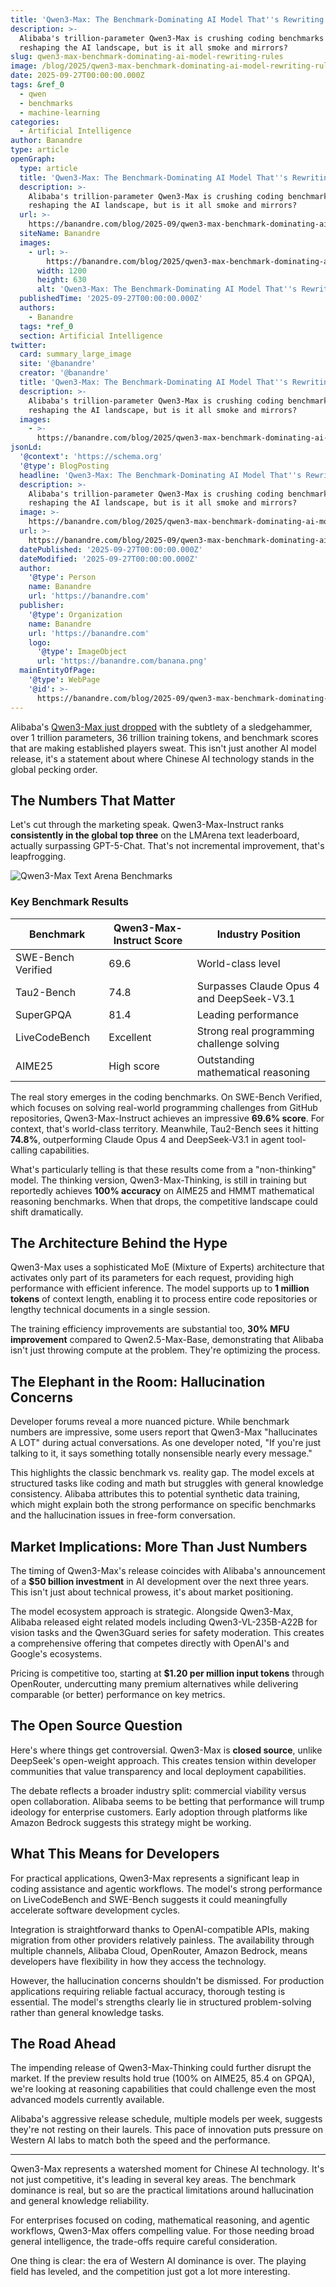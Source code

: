 ```yaml
---
title: 'Qwen3-Max: The Benchmark-Dominating AI Model That''s Rewriting the Rules'
description: >-
  Alibaba's trillion-parameter Qwen3-Max is crushing coding benchmarks and
  reshaping the AI landscape, but is it all smoke and mirrors?
slug: qwen3-max-benchmark-dominating-ai-model-rewriting-rules
image: /blog/2025/qwen3-max-benchmark-dominating-ai-model-rewriting-rules.webp
date: 2025-09-27T00:00:00.000Z
tags: &ref_0
  - qwen
  - benchmarks
  - machine-learning
categories:
  - Artificial Intelligence
author: Banandre
type: article
openGraph:
  type: article
  title: 'Qwen3-Max: The Benchmark-Dominating AI Model That''s Rewriting the Rules'
  description: >-
    Alibaba's trillion-parameter Qwen3-Max is crushing coding benchmarks and
    reshaping the AI landscape, but is it all smoke and mirrors?
  url: >-
    https://banandre.com/blog/2025-09/qwen3-max-benchmark-dominating-ai-model-rewriting-rules
  siteName: Banandre
  images:
    - url: >-
        https://banandre.com/blog/2025/qwen3-max-benchmark-dominating-ai-model-rewriting-rules.webp
      width: 1200
      height: 630
      alt: 'Qwen3-Max: The Benchmark-Dominating AI Model That''s Rewriting the Rules'
  publishedTime: '2025-09-27T00:00:00.000Z'
  authors:
    - Banandre
  tags: *ref_0
  section: Artificial Intelligence
twitter:
  card: summary_large_image
  site: '@banandre'
  creator: '@banandre'
  title: 'Qwen3-Max: The Benchmark-Dominating AI Model That''s Rewriting the Rules'
  description: >-
    Alibaba's trillion-parameter Qwen3-Max is crushing coding benchmarks and
    reshaping the AI landscape, but is it all smoke and mirrors?
  images:
    - >-
      https://banandre.com/blog/2025/qwen3-max-benchmark-dominating-ai-model-rewriting-rules.webp
jsonLd:
  '@context': 'https://schema.org'
  '@type': BlogPosting
  headline: 'Qwen3-Max: The Benchmark-Dominating AI Model That''s Rewriting the Rules'
  description: >-
    Alibaba's trillion-parameter Qwen3-Max is crushing coding benchmarks and
    reshaping the AI landscape, but is it all smoke and mirrors?
  image: >-
    https://banandre.com/blog/2025/qwen3-max-benchmark-dominating-ai-model-rewriting-rules.webp
  url: >-
    https://banandre.com/blog/2025-09/qwen3-max-benchmark-dominating-ai-model-rewriting-rules
  datePublished: '2025-09-27T00:00:00.000Z'
  dateModified: '2025-09-27T00:00:00.000Z'
  author:
    '@type': Person
    name: Banandre
    url: 'https://banandre.com'
  publisher:
    '@type': Organization
    name: Banandre
    url: 'https://banandre.com'
    logo:
      '@type': ImageObject
      url: 'https://banandre.com/banana.png'
  mainEntityOfPage:
    '@type': WebPage
    '@id': >-
      https://banandre.com/blog/2025-09/qwen3-max-benchmark-dominating-ai-model-rewriting-rules
---
```


Alibaba's [Qwen3-Max just dropped](/blog/2025-09/qwen-3-max-launch-and-benchmark-analysis) with the subtlety of a sledgehammer, over 1 trillion parameters, 36 trillion training tokens, and benchmark scores that are making established players sweat. This isn't just another AI model release, it's a statement about where Chinese AI technology stands in the global pecking order.

## The Numbers That Matter

Let's cut through the marketing speak. Qwen3-Max-Instruct ranks **consistently in the global top three** on the LMArena text leaderboard, actually surpassing GPT-5-Chat. That's not incremental improvement, that's leapfrogging.

![Qwen3-Max Text Arena Benchmarks](/blog/2025/Qwen3-Max-Instruct-text_arena_benchmarks.webp)

### Key Benchmark Results

| Benchmark | Qwen3-Max-Instruct Score | Industry Position |
|-----------|--------------------------|-------------------|
| SWE-Bench Verified | 69.6 | World-class level |
| Tau2-Bench | 74.8 | Surpasses Claude Opus 4 and DeepSeek-V3.1 |
| SuperGPQA | 81.4 | Leading performance |
| LiveCodeBench | Excellent | Strong real programming challenge solving |
| AIME25 | High score | Outstanding mathematical reasoning |

The real story emerges in the coding benchmarks. On SWE-Bench Verified, which focuses on solving real-world programming challenges from GitHub repositories, Qwen3-Max-Instruct achieves an impressive **69.6% score**. For context, that's world-class territory. Meanwhile, Tau2-Bench sees it hitting **74.8%**, outperforming Claude Opus 4 and DeepSeek-V3.1 in agent tool-calling capabilities.

What's particularly telling is that these results come from a "non-thinking" model. The thinking version, Qwen3-Max-Thinking, is still in training but reportedly achieves **100% accuracy** on AIME25 and HMMT mathematical reasoning benchmarks. When that drops, the competitive landscape could shift dramatically.

## The Architecture Behind the Hype

Qwen3-Max uses a sophisticated MoE (Mixture of Experts) architecture that activates only part of its parameters for each request, providing high performance with efficient inference. The model supports up to **1 million tokens** of context length, enabling it to process entire code repositories or lengthy technical documents in a single session.

The training efficiency improvements are substantial too, **30% MFU improvement** compared to Qwen2.5-Max-Base, demonstrating that Alibaba isn't just throwing compute at the problem. They're optimizing the process.

## The Elephant in the Room: Hallucination Concerns

Developer forums reveal a more nuanced picture. While benchmark numbers are impressive, some users report that Qwen3-Max "hallucinates A LOT" during actual conversations. As one developer noted, "If you're just talking to it, it says something totally nonsensible nearly every message."

This highlights the classic benchmark vs. reality gap. The model excels at structured tasks like coding and math but struggles with general knowledge consistency. Alibaba attributes this to potential synthetic data training, which might explain both the strong performance on specific benchmarks and the hallucination issues in free-form conversation.

## Market Implications: More Than Just Numbers

The timing of Qwen3-Max's release coincides with Alibaba's announcement of a **$50 billion investment** in AI development over the next three years. This isn't just about technical prowess, it's about market positioning.

The model ecosystem approach is strategic. Alongside Qwen3-Max, Alibaba released eight related models including Qwen3-VL-235B-A22B for vision tasks and the Qwen3Guard series for safety moderation. This creates a comprehensive offering that competes directly with OpenAI's and Google's ecosystems.

Pricing is competitive too, starting at **$1.20 per million input tokens** through OpenRouter, undercutting many premium alternatives while delivering comparable (or better) performance on key metrics.

## The Open Source Question

Here's where things get controversial. Qwen3-Max is **closed source**, unlike DeepSeek's open-weight approach. This creates tension within developer communities that value transparency and local deployment capabilities.

The debate reflects a broader industry split: commercial viability versus open collaboration. Alibaba seems to be betting that performance will trump ideology for enterprise customers. Early adoption through platforms like Amazon Bedrock suggests this strategy might be working.

## What This Means for Developers

For practical applications, Qwen3-Max represents a significant leap in coding assistance and agentic workflows. The model's strong performance on LiveCodeBench and SWE-Bench suggests it could meaningfully accelerate software development cycles.

Integration is straightforward thanks to OpenAI-compatible APIs, making migration from other providers relatively painless. The availability through multiple channels, Alibaba Cloud, OpenRouter, Amazon Bedrock, means developers have flexibility in how they access the technology.

However, the hallucination concerns shouldn't be dismissed. For production applications requiring reliable factual accuracy, thorough testing is essential. The model's strengths clearly lie in structured problem-solving rather than general knowledge tasks.

## The Road Ahead

The impending release of Qwen3-Max-Thinking could further disrupt the market. If the preview results hold true (100% on AIME25, 85.4 on GPQA), we're looking at reasoning capabilities that could challenge even the most advanced models currently available.

Alibaba's aggressive release schedule, multiple models per week, suggests they're not resting on their laurels. This pace of innovation puts pressure on Western AI labs to match both the speed and the performance.

---

Qwen3-Max represents a watershed moment for Chinese AI technology. It's not just competitive, it's leading in several key areas. The benchmark dominance is real, but so are the practical limitations around hallucination and general knowledge reliability.

For enterprises focused on coding, mathematical reasoning, and agentic workflows, Qwen3-Max offers compelling value. For those needing broad general intelligence, the trade-offs require careful consideration.

One thing is clear: the era of Western AI dominance is over. The playing field has leveled, and the competition just got a lot more interesting.
